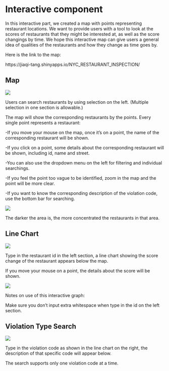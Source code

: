 # Interactive component

In this interactive part, we created a map with points representing restaurant locations. We want to provide users with a tool to look at the
scores of restaurants that they might be interested at, as well as the score changings by time. We hope this interactive map can give users a general idea of qualities of the restaurants and how they change as time goes by.

Here is the link to the map:    

https://jiaqi-tang.shinyapps.io/NYC_RESTAURANT_INSPECTION/

## Map

![](docs/Images/Image_1.png)

Users can search restaurants by using selection on the left. (Multiple selection in one section is allowable.)

The map will show the corresponding restaurants by the points. Every single point represents a restaurant:

-If you move your mouse on the map, once it’s on a point, the name of the corresponding restaurant will be shown.

-If you click on a point, some details about the corresponding restaurant will be shown, including id, name and street.

-You can also use the dropdown menu on the left for filtering and individual searchings.

-If you feel the point too vague to be identified, zoom in the map and the point will be more clear.

-If you want to know the corresponding description of the violation code, use the bottom bar for searching.

![](docs/Images/Image_2.png)

The darker the area is, the more concentrated the restaurants in that area.



## Line Chart

![](docs/Images/Image_3.png)

Type in the restaurant id in the left section, a line chart showing the score change of the restaurant appears below the map.

If you move your mouse on a point, the details about the score will be shown.

![](docs/Images/Image_4.png)

Notes on use of this interactive graph:

Make sure you don’t input extra whitespace when type in the id on the left section.

## Violation Type Search

![](docs/Images/Image_5.png)

Type in the violation code as shown in the line chart on the right, the description of that specific code will appear below.

The search supports only one violation code at a time.

